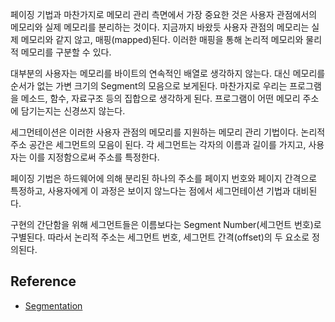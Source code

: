 페이징 기법과 마찬가지로 메모리 관리 측면에서 가장 중요한 것은 사용자 관점에서의
메모리와 실제 메모리를 분리하는 것이다. 지금까지 바왔듯 사용자 관점의 메모리는 실제 메모리와 같지 않고,
매핑(mapped)된다. 이러한 매핑을 통해 논리적 메모리와 물리적 메모리를 구분할 수 있다.

대부분의 사용자는 메모리를 바이트의 연속적인 배열로 생각하지 않는다.
대신 메모리를 순서가 없는 가변 크기의 Segment의 모음으로 보게된다. 마찬가지로 우리는 프로그램을 메소드, 함수,
자료구조 등의 집합으로 생각하게 된다. 프로그램이 어떤 메모리 주소에 담기는지는 신경쓰지 않는다.

세그먼테이션은 이러한 사용자 관점의 메모리를 지원하는 메모리 관리 기법이다. 논리적 주소 공간은 세그먼트의 모음이
된다. 각 세그먼트는 각자의 이름과 길이를 가지고, 사용자는 이를 지정함으로써 주소를 특정한다.

페이징 기법은 하드웨어에 의해 분리된 하나의 주소를 페이지 번호와 페이지 간격으로 특정하고, 사용자에게 이 과정은
보이지 않느다는 점에서 세그먼테이션 기법과 대비된다.

구현의 간단함을 위해 세그먼트들은 이름보다는 Segment Number(세그먼트 번호)로 구별된다. 따라서
논리적 주소는 세그먼트 번호, 세그먼트 간격(offset)의 두 요소로 정의된다.

## Reference

- [Segmentation](https://4legs-study.tistory.com/50)
